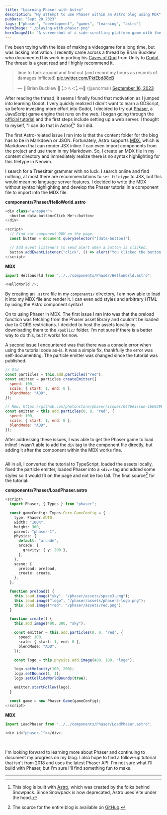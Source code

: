 ```yaml
---
title: "Learning Phaser with Astro"
description: "My attempt to use Phaser within an Astro blog using MDX"
pubDate: "Sept 20 2023"
tags: ["phaser", "development", "games", "learning", "astro"]
heroImage: "./playing-with-phaser.png"
heroImageAlt: "A screenshot of a side-scrolling platform game with the Phaser logo superimposed"
---
```


I've been toying with the idea of making a videogame for a long time, but was lacking motivation. I recently came across a thread by Brian Bucklew who documented his work in porting his [Caves of Qud](https://www.cavesofqud.com/) from Unity to [Godot](https://godotengine.org/). The thread is a great read and I highly recommend it.

<div class="wrapper">
  <blockquote class="twitter-tweet"><p lang="en" dir="ltr">time to fuck around and find out (and record my hours as records of damages inflicted) <a href="https://t.co/PktEbd88cB">pic.twitter.com/PktEbd88cB</a></p>&mdash; 🐔 Brian Bucklew 🐔 ₑͤ＞∿＜ₑͤ ∞🌮 (@unormal) <a href="https://twitter.com/unormal/status/1703163364229161236?ref_src=twsrc%5Etfw">September 16, 2023</a></blockquote> <script async src="https://platform.twitter.com/widgets.js" charset="utf-8"></script>
</div>

After reading the thread, it seems I finally found that motivation as I jumped into learning Godot. I very quickly realized I didn't want to learn a GDScript, so before investing more effort into Godot, I decided to try out [Phaser](https://phaser.io/), a JavaScript game engine that runs on the web. I began going through the [official tutorial](https://phaser.io/learn) and the first steps include setting up a web server. I thought to myself, "I can do that in Astro![^1]" So I did.

The first Astro-related issue I ran into is that the content folder for the blog has to be in Markdown or JSON. Fortunately, Astro supports [MDX](https://mdxjs.com/), which is Markdown that can render JSX inline. I can even import components from the project and use them in my Markdown. So, I create an MDX file in my content directory and immediately realize there is no syntax highlighting for this filetype in Neovim.

I search for a Treesitter grammar with no luck. I search online and find nothing, at most there are recommendations to `set filetype` to JSX, but this would mean no language server features. I decided to write the MDX without syntax highlighting and develop the Phaser tutorial in a component file to import into the MDX file.

**components/Phaser/HelloWorld.astro**

```js
<div class="wrapper">
  <button data-button>Click Me!</button>
</div>

<script>
  // Find our component DOM on the page.
  const button = document.querySelector("[data-button]");

  // Add event listeners to send alert when a button is clicked.
  button.addEventListener("click", () => alert("You clicked the button 🎉"));
</script>
```

**MDX**

```js
import HelloWorld from "../../components/Phaser/HelloWorld.astro";

<HelloWorld />;
```


<HelloWorld />

By creating an `.astro` file in my `components/` directory, I am now able to load it into my MDX file and render it. I can even add styles and arbitrary HTML by using the Astro component syntax!

On to using Phaser in MDX. The first issue I ran into was that the preload function was fetching from the Phaser asset library and couldn't be loaded due to CORS restrictions. I decided to host the assets locally by downloading them to the `/public/` folder. I'm not sure if there is a better way to do this, but it works for now.

A second issue I encountered was that there was a console error when using the tutorial code as-is. It was a simple fix, thankfully the error was self-documenting. The particle emitter was changed since the tutorial was published.

```js
// Old
const particles = this.add.particles("red");
const emitter = particles.createEmitter({
  speed: 100,
  scale: { start: 1, end: 0 },
  blendMode: "ADD",
});

// New: https://github.com/photonstorm/phaser/issues/6476#issue-1669398672
const emitter = this.add.particles(0, 0, "red", {
  speed: 100,
  scale: { start: 1, end: 0 },
  blendMode: "ADD",
});
```

After addressing these issues, I was able to get the Phaser game to load inline! I wasn't able to add the `div` tag to the component file directly, but adding it after the component within the MDX works fine.


<div id="phaser-1" style="margin-bottom:2em"></div>

All in all, I converted the tutorial to TypeScript, loaded the assets locally, fixed the particle emitter, loaded Phaser into a `<div>` tag and added some styles so it would fit on the page and not be too tall. The final source[^2] for the tutorial:

**components/Phaser/LoadPhaser.astro**

```ts
<script>
  import Phaser, { Types } from "phaser";

  const gameConfig: Types.Core.GameConfig = {
    type: Phaser.AUTO,
    width: "100%",
    height: 300,
    parent: "phaser-1",
    physics: {
      default: "arcade",
      arcade: {
        gravity: { y: 200 },
      },
    },
    scene: {
      preload: preload,
      create: create,
    },
  };

  function preload() {
    this.load.image("sky", "/phaser/assets/space3.png");
    this.load.image("logo", "/phaser/assets/phaser3-logo.png");
    this.load.image("red", "/phaser/assets/red.png");
  }

  function create() {
    this.add.image(400, 300, "sky");

    const emitter = this.add.particles(0, 0, "red", {
      speed: 100,
      scale: { start: 1, end: 0 },
      blendMode: "ADD",
    });

    const logo = this.physics.add.image(400, 100, "logo");

    logo.setVelocity(100, 200);
    logo.setBounce(1, 1);
    logo.setCollideWorldBounds(true);

    emitter.startFollow(logo);
  }

  const game = new Phaser.Game(gameConfig);
</script>
```

**MDX**

```js
import LoadPhaser from "../../components/Phaser/LoadPhaser.astro";

<div id="phaser-1"></div>;
```

<br />

I'm looking forward to learning more about Phaser and continuing to document my progress on my blog. I also hope to find a follow-up tutorial that isn't from 2018 and uses the latest Phaser API. I'm not sure what I'll build with Phaser, but I'm sure I'll find something fun to make.

---

[^1]: This blog is built with [Astro](https://astro.build/), which was created by the folks behind Snowpack. Since Snowpack is now deprecated, Astro uses Vite under the hood.
[^2]: The source for the entire blog is available on [GitHub](https://github.com/disusered/blog).

